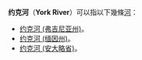 {{disambig|Cat=三字地名消歧义}}
'''约克河'''（'''York River'''）可以指以下幾條[[河|河]]：
*[[约克河_(弗吉尼亚州)|约克河 (弗吉尼亚州)]]。
*[[约克河_(缅因州)|约克河 (缅因州)]]。
*[[约克河_(安大略省)|约克河 (安大略省)]]。